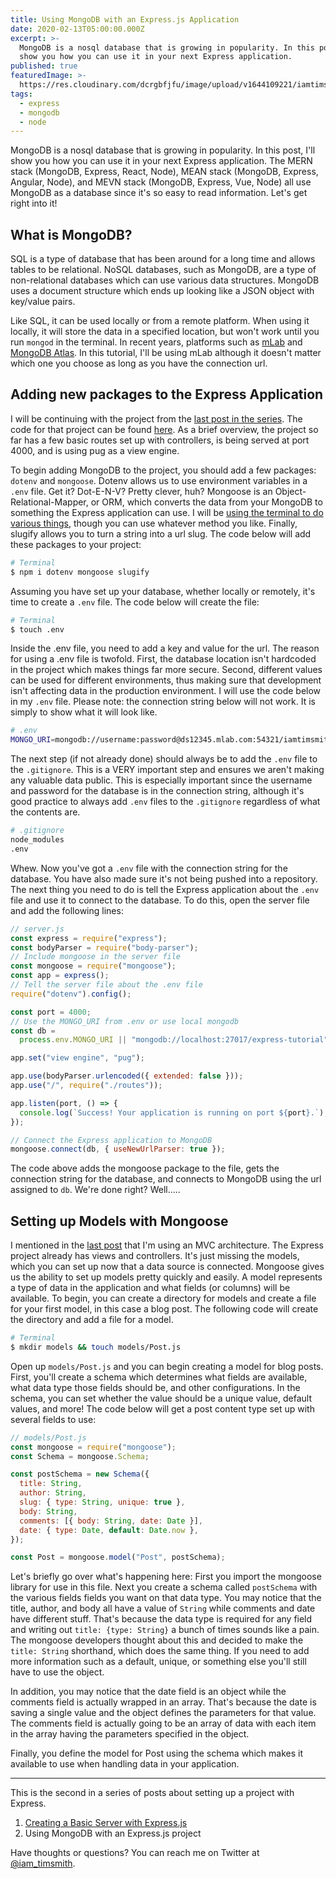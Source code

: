 ```yaml
---
title: Using MongoDB with an Express.js Application
date: 2020-02-13T05:00:00.000Z
excerpt: >-
  MongoDB is a nosql database that is growing in popularity. In this post, I'll
  show you how you can use it in your next Express application.
published: true
featuredImage: >-
  https://res.cloudinary.com/dcrgbfjfu/image/upload/v1644109221/iamtimsmith/using-mongodb-with-express-js_ml3don.jpg
tags:
  - express
  - mongodb
  - node
---
```


MongoDB is a nosql database that is growing in popularity. In this post, I'll show you how you can use it in your next Express application. The MERN stack (MongoDB, Express, React, Node), MEAN stack (MongoDB, Express, Angular, Node), and MEVN stack (MongoDB, Express, Vue, Node) all use MongoDB as a database since it's so easy to read information. Let's get right into it!

## What is MongoDB?

SQL is a type of database that has been around for a long time and allows tables to be relational. NoSQL databases, such as MongoDB, are a type of non-relational databases which can use various data structures. MongoDB uses a document structure which ends up looking like a JSON object with key/value pairs.

Like SQL, it can be used locally or from a remote platform. When using it locally, it will store the data in a specified location, but won't work until you run `mongod` in the terminal. In recent years, platforms such as [mLab](https://mlab.com/) and [MongoDB Atlas](https://www.mongodb.com/cloud/atlas). In this tutorial, I'll be using mLab although it doesn't matter which one you choose as long as you have the connection url.

<Gif
  src="https://media.giphy.com/media/XHGAZo1d0vlSsWXEZP/giphy.mp4"
  caption="Whatever you think is best"
  width={300}
/>

## Adding new packages to the Express Application

I will be continuing with the project from the [last post in the series](/blog/creating-a-basic-server-with-express-js). The code for that project can be found [here](https://github.com/iamtimsmith/express-tutorials). As a brief overview, the project so far has a few basic routes set up with controllers, is being served at port 4000, and is using pug as a view engine.

To begin adding MongoDB to the project, you should add a few packages: `dotenv` and `mongoose`. Dotenv allows us to use environment variables in a `.env` file. Get it? Dot-E-N-V? Pretty clever, huh? Mongoose is an Object-Relational-Mapper, or ORM, which converts the data from your MongoDB to something the Express application can use. I will be [using the terminal to do various things](/blog/getting-started-with-the-linux-cli/), though you can use whatever method you like. Finally, slugify allows you to turn a string into a url slug. The code below will add these packages to your project:

```bash
# Terminal
$ npm i dotenv mongoose slugify
```

Assuming you have set up your database, whether locally or remotely, it's time to create a `.env` file. The code below will create the file:

```bash
# Terminal
$ touch .env
```

Inside the .env file, you need to add a key and value for the url. The reason for using a .env file is twofold. First, the database location isn't hardcoded in the project which makes things far more secure. Second, different values can be used for different environments, thus making sure that development isn't affecting data in the production environment. I will use the code below in my `.env` file. Please note: the connection string below will not work. It is simply to show what it will look like.

```bash
# .env
MONGO_URI=mongodb://username:password@ds12345.mlab.com:54321/iamtimsmith-express-tutorial
```

The next step (if not already done) should always be to add the `.env` file to the `.gitignore`. This is a VERY important step and ensures we aren't making any valuable data public. This is especially important since the username and password for the database is in the connection string, although it's good practice to always add `.env` files to the `.gitignore` regardless of what the contents are.

```bash
# .gitignore
node_modules
.env
```

Whew. Now you've got a `.env` file with the connection string for the database. You have also made sure it's not being pushed into a repository. The next thing you need to do is tell the Express application about the `.env` file and use it to connect to the database. To do this, open the server file and add the following lines:

```javascript
// server.js
const express = require("express");
const bodyParser = require("body-parser");
// Include mongoose in the server file
const mongoose = require("mongoose");
const app = express();
// Tell the server file about the .env file
require("dotenv").config();

const port = 4000;
// Use the MONGO_URI from .env or use local mongodb
const db =
  process.env.MONGO_URI || "mongodb://localhost:27017/express-tutorial";

app.set("view engine", "pug");

app.use(bodyParser.urlencoded({ extended: false }));
app.use("/", require("./routes"));

app.listen(port, () => {
  console.log(`Success! Your application is running on port ${port}.`);
});

// Connect the Express application to MongoDB
mongoose.connect(db, { useNewUrlParser: true });
```

The code above adds the mongoose package to the file, gets the connection string for the database, and connects to MongoDB using the url assigned to `db`. We're done right? Well.....

<Gif
  src="https://media.giphy.com/media/s3d5ugcxFDApG/giphy.mp4"
  width={250}
  caption="Dwight is not impressed."
/>

<EmailSignup />

## Setting up Models with Mongoose

I mentioned in the [last post](/blog/creating-a-basic-server-with-express-js) that I'm using an MVC architecture. The Express project already has views and controllers. It's just missing the models, which you can set up now that a data source is connected. Mongoose gives us the ability to set up models pretty quickly and easily. A model represents a type of data in the application and what fields (or columns) will be available. To begin, you can create a directory for models and create a file for your first model, in this case a blog post. The following code will create the directory and add a file for a model.

```bash
# Terminal
$ mkdir models && touch models/Post.js
```

Open up `models/Post.js` and you can begin creating a model for blog posts. First, you'll create a schema which determines what fields are available, what data type those fields should be, and other configurations. In the schema, you can set whether the value should be a unique value, default values, and more! The code below will get a post content type set up with several fields to use:

```javascript
// models/Post.js
const mongoose = require("mongoose");
const Schema = mongoose.Schema;

const postSchema = new Schema({
  title: String,
  author: String,
  slug: { type: String, unique: true },
  body: String,
  comments: [{ body: String, date: Date }],
  date: { type: Date, default: Date.now },
});

const Post = mongoose.model("Post", postSchema);
```

Let's briefly go over what's happening here: First you import the mongoose library for use in this file. Next you create a schema called `postSchema` with the various fields fields you want on that data type. You may notice that the title, author, and body all have a value of `String` while comments and date have different stuff. That's because the data type is required for any field and writing out `title: {type: String}` a bunch of times sounds like a pain. The mongoose developers thought about this and decided to make the `title: String` shorthand, which does the same thing. If you need to add more information such as a default, unique, or something else you'll still have to use the object.

In addition, you may notice that the date field is an object while the comments field is actually wrapped in an array. That's because the date is saving a single value and the object defines the parameters for that value. The comments field is actually going to be an array of data with each item in the array having the parameters specified in the object.

Finally, you define the model for Post using the schema which makes it available to use when handling data in your application.

---

This is the second in a series of posts about setting up a project with Express.

1. [Creating a Basic Server with Express.js](/blog/creating-a-basic-server-with-express-js)
2. Using MongoDB with an Express.js project

Have thoughts or questions? You can reach me on Twitter at [@iam_timsmith](https://www.twitter.com/iam_timsmith).
